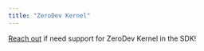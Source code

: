 ```yaml
---
title: "ZeroDev Kernel"
---
```


[Reach out](https://github.com/rhinestonewtf/sdk/issues) if need support for ZeroDev Kernel in the SDK!
